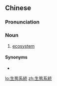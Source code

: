 {{also|生态系统}}
==Chinese==
{{zh-forms|s=生态系统|type=22}}

===Pronunciation===
{{zh-pron
|m=shēngtài xìtǒng
|c=sang1 taai3 hai6 tung2
|cat=n
}}

===Noun===
{{zh-noun}}

# [[ecosystem]]

====Synonyms====
* {{zh-l|生態系}}

[[lo:生態系統]]
[[zh:生態系統]]